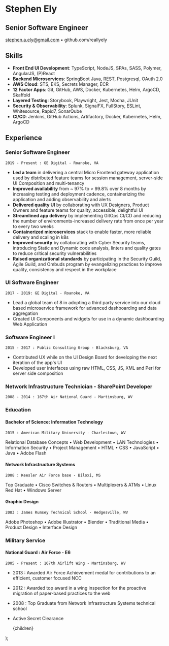
# Stephen Ely

## Senior Software Engineer

[stephen.a.ely@gmail.com](mailto:stephen.a.ely@gmail.com) • github.com/reallyely

## Skills

- **Front End UI Development**: TypeScript, NodeJS, SPAs, SASS, Polymer, AngularJS, (P)React
- **Backend Microservices**: SpringBoot Java, REST, Postgresql, OAuth 2.0
- **AWS Cloud**: STS, EKS, Secrets Manager, ECR
- **12 Factor Apps**: Git, GitHub, AWS, Docker, Kubernetes, Helm, ArgoCD, Skaffold
- **Layered Testing**: Storybook, Playwright, Jest, Mocha, JUnit
- **Security & Observability**: Splunk, SignalFX, FullStory, ESLint, Whitesource, Rapid7, SonarQube
- **CI/CD**: Jenkins, GitHub Actions, Artifactory, Docker, Kubernetes, Helm, ArgoCD

## Experience

### Senior Software Engineer

`2019 - Present : GE Digital - Roanoke, VA`

- **Led a team** in delivering a central Micro Frontend gateway application used by distributed feature teams for session management, server-side UI Composition and multi-tenancy
- **Improved availability** from ~ 97% to > 99.8% over 8 months by increasing testing and deployment cadence, containerizing the application and adding observability and alerts
- **Delivered quality UI** by collaborating with UX Designers, Product Owners and feature teams for quality, accessible, delightful UI
- **Streamlined app delivery** by implementing GitOps CI/CD and reducing the number of environments-increased delivery rate from once per year to every two weeks
- **Containerized microservices** stack to enable faster, more reliable delivery and scaling in k8s
- **Improved security** by collaborating with Cyber Security teams, introducing Static and Dynamic code analysis, linters and quality gates to reduce critical security vulnerabilities
- **Raised organizational standards** by participating in the Security Guild, Agile Guild, and Ombuds program by evangelizing practices to improve quality, consistency and respect in the workplace

### UI Software Engineer

`2017 - 2019: GE Digital - Roanoke, VA`

- Lead a global team of 8 in adopting a third party service into our cloud based microservice framework for advanced dashboarding and data aggregation
- Created UI Components and widgets for use in a dynamic dashboarding Web Application

### Software Engineer I

`2015 - 2017 : Public Consulting Group - Blacksburg, VA`

- Contributed UX while on the UI Design Board for developing the next iteration of the app's UI
- Developed user interfaces using raw HTML, CSS, JS, XML and Perl for server side composition

### Network Infrastructure Technician - SharePoint Developer

`2008 - 2014 : 167th Air National Guard - Martinsburg, WV`

### Education

#### Bachelor of Science: Information Technology

`2015 : American Military University - Charlestown, WV`

Relational Database Concepts • Web Development • LAN Technologies • Information Security • Project Management • HTML • CSS • JavaScript • Java • Adobe Flash

#### Network Infrastructure Systems

`2008 : Keesler Air Force base - Biloxi, MS`

Top Graduate • Cisco Switches & Routers • Multiplexers & ATMs • Linux Red Hat • Windows Server

#### Graphic Design

`2003 : James Rumsey Technical School - Hedgesville, WV`

Adobe Photoshop • Adobe Illustrator • Blender • Traditional Media • Product Design • Interface Design

### Military Service

#### National Guard : Air Force - E6

`2005 - Present : 167th Airlift Wing - Martinsburg, WV`

- 2013 : Awarded Air Force Achievement medal for contributions to an efficient, customer focused NCC
- 2012 : Awarded top award in a wing inspection for the proactive migration of paper-based practices to the web
- 2008 : Top Graduate from Network Infrastructure Systems technical school
- Active Secret Clearance

  <MainLayout>
    <div
      style={{
        backdropFilter: "blur(5px)",
        display: "flex",
        flexDirection: "column",
        justifyContent: "center",
        alignItems: "center",
        marginLeft: "1em",
        marginRight: "1em",
      }}
    >
      {children}
    </div>
  </MainLayout>
);
